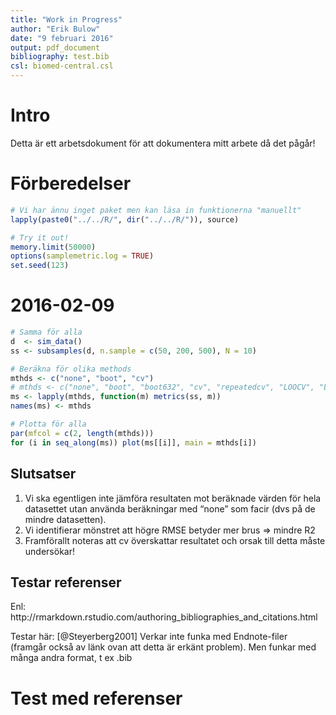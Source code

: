 ```yaml
---
title: "Work in Progress"
author: "Erik Bulow"
date: "9 februari 2016"
output: pdf_document
bibliography: test.bib
csl: biomed-central.csl
---
```



# Intro

Detta är ett arbetsdokument för att dokumentera mitt arbete då det pågår!

# Förberedelser

```r
# Vi har ännu inget paket men kan läsa in funktionerna "manuellt"
lapply(paste0("../../R/", dir("../../R/")), source)
```
```r
# Try it out!
memory.limit(50000)
options(samplemetric.log = TRUE)
set.seed(123)
```

# 2016-02-09

```r
# Samma för alla
d  <- sim_data()
ss <- subsamples(d, n.sample = c(50, 200, 500), N = 10)

# Beräkna för olika methods
mthds <- c("none", "boot", "cv")
# mthds <- c("none", "boot", "boot632", "cv", "repeatedcv", "LOOCV", "LGOCV") 
ms <- lapply(mthds, function(m) metrics(ss, m))
names(ms) <- mthds

# Plotta för alla
par(mfcol = c(2, length(mthds)))
for (i in seq_along(ms)) plot(ms[[i]], main = mthds[i])
```

## Slutsatser

1. Vi ska egentligen inte jämföra resultaten mot beräknade värden för hela datasettet utan använda beräkningar med "none" som facir (dvs på de mindre datasetten). 
2. Vi identifierar mönstret att högre RMSE betyder mer brus => mindre R2
3. Framförallt noteras att cv överskattar resultatet och orsak till detta måste undersökar!

## Testar referenser
Enl: http://rmarkdown.rstudio.com/authoring_bibliographies_and_citations.html

Testar här: [@Steyerberg2001] 
Verkar inte funka med Endnote-filer (framgår också av länk ovan att detta är erkänt problem).
Men funkar med många andra format, t ex .bib

# Test med referenser

